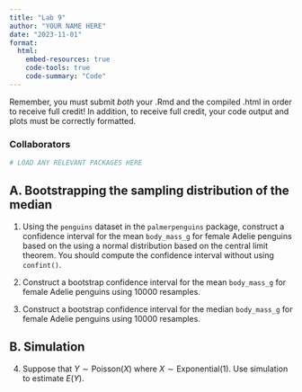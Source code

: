 ```yaml
---
title: "Lab 9"
author: "YOUR NAME HERE"
date: "2023-11-01"
format: 
  html:
    embed-resources: true
    code-tools: true
    code-summary: "Code"
---
```


Remember, you must submit *both* your .Rmd and the compiled .html in order to receive full credit! In addition, to receive full credit, your code output and plots must be correctly formatted.

### Collaborators

```r
# LOAD ANY RELEVANT PACKAGES HERE
```


## A. Bootstrapping the sampling distribution of the median

1. Using the `penguins` dataset in the `palmerpenguins` package, construct a confidence interval for the mean `body_mass_g` for female Adelie penguins based on the using a normal distribution based on the central limit theorem. You should compute the confidence interval without using `confint()`.

2. Construct a bootstrap confidence interval for the mean `body_mass_g` for female Adelie penguins using 10000 resamples.

3. Construct a bootstrap confidence interval for the median `body_mass_g` for female Adelie penguins using 10000 resamples.

## B. Simulation

4. Suppose that $Y\sim \mathrm{Poisson}(X)$ where $X\sim \mathrm{Exponential}(1)$. Use simulation to estimate $E(Y)$.